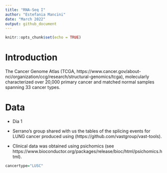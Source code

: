 ```yaml
---
title: "RNA-Seq I"
author: "Estefania Mancini"
date: "March 2022"
output: github_document
---
```


```r
knitr::opts_chunk$set(echo = TRUE)
```


# Introduction
The Cancer Genome Atlas (TCGA, https://www.cancer.gov/about-nci/organization/ccg/research/structural-genomics/tcga), molecularly characterized over 20,000 primary cancer and matched normal samples spanning 33 cancer types. 

# Data

* Dia 1

* Serrano’s group shared with us the tables of the splicing events for LUNG cancer produced using (https://github.com/vastgroup/vast-tools). 

* Clinical data was obtained using psichomics (see https://www.bioconductor.org/packages/release/bioc/html/psichomics.html).


```r
cancertype="LUSC"
```

